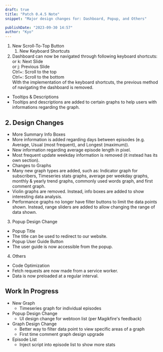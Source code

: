 ```yaml
---
draft: true
title: "Patch 0.4.5 Note"
snippet: "Major design changes for: Dashboard, Popup, and Others"

publishDate: "2023-09-30 14:57"
author: "Kyo"
---
```

1. New Scroll-To-Top Button
	1. New Keyboard Shortcuts
2. Dashboard can now be navigated through following keyboard shortcuts:\
	or k: Next Slide\
	or j: Previous Slide\
  Ctrl+: Scroll to the top\
  Ctrl+: Scroll to the bottom\
  With the implementation of the keyboard shortcuts, the previous method of navigating the dashboard is removed.

* Tooltips & Descriptions
* Tooltips and descriptions are added to certain graphs to help users with informations regarding the graph.


## 2. Design Changes

* More Summary Info Boxes
* More information is added regarding days between episodes (e.g. Average, Usual (most frequent), and Longest (maximum)).
* New information regarding average episode length in pixel.
* Most frequent update weekday information is removed (it instead has its own section).
* Changes to Graphs
* Many new graph types are added, such as: Indicator graph for subscribers, Timeseries stats graphs, average per weekday graphs, monthly & yearly trend graphs, commonly used words graph, and first comment graph.
* Violin graphs are removed. Instead, info boxes are added to show interesting data analysis.
* Performance graphs no longer have filter buttons to limit the data points shown. Instead, range sliders are added to allow changing the range of data shown.

3. Popup Design Change

* Popup Title
* The title can be used to redirect to our website.
* Popup User Guide Button
* The user guide is now accessible from the popup.

4. Others

* Code Optimization
* Fetch requests are now made from a service worker.
* Data is now preloaded at a regular interval.

## Work In Progress

* New Graph
  * Timeseries graph for individual episodes
* Popup Design Change
  * UI design change for webtoon list (per Magikfire's feedback)
* Graph Design Change
  * Better way to filter data point to view specific areas of a graph
  * First time comment graph design upgrade
* Episode List
  * Inject script into episode list to show more stats
